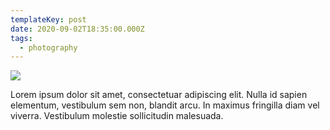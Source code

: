 ```yaml
---
templateKey: post
date: 2020-09-02T18:35:00.000Z
tags:
  - photography
---
```

![](../../static/assets/20200902-IMG_3749.jpg)

Lorem ipsum dolor sit amet, consectetuar adipiscing elit. Nulla id sapien elementum, vestibulum sem non, blandit arcu. In maximus fringilla diam vel viverra. Vestibulum molestie sollicitudin malesuada.
